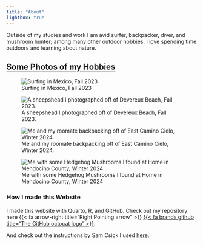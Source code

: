 ```yaml
---
title: "About"
lightbox: true
---
```


Outside of my studies and work I am avid surfer, backpacker, diver, and mushroom hunter; among many other outdoor hobbies. I love spending time outdoors and learning about nature.

## [Some Photos of my Hobbies]{.underline}

::: {layout="[[1, 1], [1, 1]]"}
![Surfing in Mexico, Fall 2023](images/P6020024.jpeg){group="Hobbies"}

![A sheepshead I photographed off of Devereux Beach, Fall 2023.](images/DSCN0743.jpeg){group="Hobbies"}

![Me and my roomate backpacking off of East Camino Cielo, Winter 2024.](images/DSCN1044.jpeg){group="Hobbies"}

![Me with some Hedgehog Mushrooms I found at Home in Mendocino County, Winter 2024](images/IMG_0660.jpeg){group="Hobbies"}
:::

### How I made this Website

I made this website with Quarto, R, and GitHub. Check out my repository here {{< fa arrow-right title="Right Pointing arrow" >}} [{{< fa brands github title="The GitHub octocat logo" >}}](https://github.com/dtfrees/dtfrees.github.io).

And check out the instructions by Sam Csick I used [here](https://ucsb-meds.github.io/creating-quarto-websites/).
